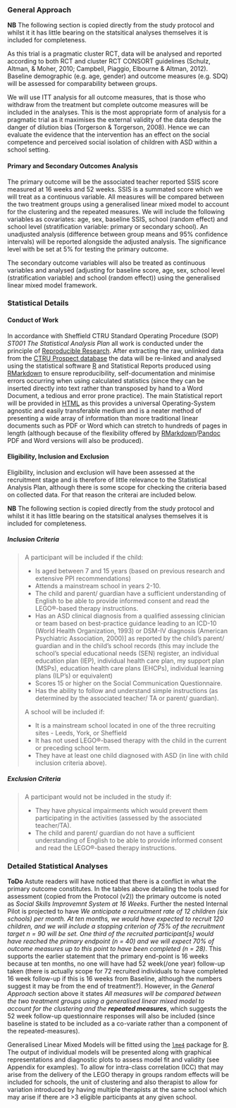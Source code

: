 ### General Approach

**NB** The following section is copied directly from the study protocol and whilst it it has little bearing on the statsitical analyses themselves it is included for completeness.

As this trial is a pragmatic cluster RCT, data will be analysed and reported according to both RCT and cluster RCT CONSORT guidelines (Schulz, Altman, & Moher, 2010; Campbell, Piaggio, Elbourne & Altman, 2012). Baseline demographic (e.g. age, gender) and outcome measures (e.g. SDQ) will be assessed for comparability between groups.

We will use ITT analysis for all outcome measures, that is those who withdraw from the treatment but complete outcome measures will be included in the analyses. This is the most appropriate form of analysis for a pragmatic trial as it maximises the external validity of the data despite the danger of dilution bias (Torgerson & Torgerson, 2008). Hence we can evaluate the evidence that the intervention has an effect on the social competence and perceived social isolation of children with ASD within a school setting.

#### Primary and Secondary Outcomes Analysis

The primary outcome will be the associated teacher reported SSIS score measured at 16 weeks and 52 weeks. SSIS is a summated score which we will treat as a continuous variable. All measures will be compared between the two treatment groups using a generalised linear mixed model to account for the clustering and the repeated measures.  We will include the following variables as covariates: age, sex, baseline SSIS, school (random effect) and school level (stratification variable: primary or secondary school). An unadjusted analysis (difference between group means and 95% confidence intervals) will be reported alongside the adjusted analysis. The significance level with be set at 5% for testing the primary outcome.

The secondary outcome variables will also be treated as continuous variables and analysed (adjusting for baseline score, age, sex, school level (stratification variable) and school (random effect)) using the generalised linear mixed model framework.

### Statistical Details

#### Conduct of Work

In accordance with Sheffield CTRU Standard Operating Procedure (SOP) *ST001 The Statistical Analysis Plan* all work is conducted under the principle of [Reproducible Research](https://en.wikipedia.org/wiki/Reproducibility#Reproducible_research).  After extracting the raw, unlinked data from the [CTRU Prospect database](https://www.ctru-prospect.shef.ac.uk/) the data will be re-linked and analysed using the statistical software [R](https://www.r-project.org/) and Statistical Reports produced using [RMarkdown](http://rmarkdown.rstudio.com/) to ensure reproducibility, self-documentation and minimise errors occurring when using calculated statistics (since they can be inserted directly into text rather than transposed by hand to a Word Document, a tedious and error prone practice).  The main Statistical report will be provided in [HTML](https://en.wikipedia.org/wiki/HTML) as this provides a universal Operating-System agnostic and easily transferable medium and is a neater method of presenting a wide array of information than more traditional linear documents such as PDF or Word which can stretch to hundreds of pages in length (although because of the flexibility offered by [RMarkdown](http://rmarkdown.rstudio.com/)/[Pandoc](http://pandoc.org/) PDF and Word versions will also be produced).

#### Eligibility, Inclusion and Exclusion

Eligibility, inclusion and exclusion will have been assessed at the recruitment stage and is therefore of little relevance to the Statistical Analysis Plan, although there is some scope for checking the criteria based on collected data.  For that reason the criterai are included below.

**NB** The following section is copied directly from the study protocol and whilst it it has little bearing on the statsitical analyses themselves it is included for completeness.

##### Inclusion Criteria

> A participant will be included if the child:
>
> * Is aged between 7 and 15 years (based on previous research and extensive PPI recommendations)
> * Attends a mainstream school in years 2-10.
> * The child and parent/ guardian have a sufficient understanding of English to be able to provide informed consent and read the LEGO®-based therapy instructions.
> * Has an ASD clinical diagnosis from a qualified assessing clinician or team based on best-practice guidance leading to an ICD-10 (World Health Organization, 1993) or DSM-IV diagnosis (American Psychiatric Association, 2000)] as reported by the child’s parent/ guardian and in the child’s school records (this may include the school’s special educational needs (SEN) register, an individual education plan (IEP), individual health care plan, my support plan (MSPs), education health care plans (EHCPs), individual learning plans (ILP’s) or equivalent)
> * Scores 15 or higher on the Social Communication Questionnaire.
> * Has the ability to follow and understand simple instructions (as determined by the associated teacher/ TA or parent/ guardian).
>
> A school will be included if:
>
> * It is a mainstream school located in one of the three recruiting sites - Leeds, York, or Sheffield
> * It has not used LEGO®-based therapy with the child in the current or preceding school term.
> * They have at least one child diagnosed with ASD (in line with child inclusion criteria above).

##### Exclusion Criteria

> A participant would not be included in the study if:
>
> * They have physical impairments which would prevent them participating in the activities (assessed by the associated teacher/TA).
> * The child and parent/ guardian do not have a sufficient understanding of English to be able to provide informed consent and read the LEGO®-based therapy instructions.

### Detailed Statistical Analyses

**ToDo** Astute readers will have noticed that there is a conflict in what the primary outcome constitutes.  In the tables above detailing the tools used for assessment (copied from the Protocol (v2)) the primary outcome is noted as *Social Skills Improvemnt System at 16 Weeks*.  Further the nested Internal Pilot is projected to have *We anticipate a recruitment rate of 12 children (six schools) per month.  At ten months, we would have expected to recruit 120 children, and we will include a stopping criterion of 75% of the recruitment target n = 90 will be set.  One third of the recruited participant[s] would have reached the primary endpoint (n = 40) and we will expect 70% of outcome measures up to this point to have been completed (n = 28)*.  This supports the earlier statement that the primary end-point is 16 weeks because at ten months, no one will have had 52 week(/one year) follow-up taken (there is actually scope for 72 recruited individuals to have completed 16 week follow-up if this is 16 weeks from Baseline, although the numbers suggest it may be from the end of treatment?).  However, in the *General Approach* section above it states *All measures will be compared between the two treatment groups using a generalised linear mixed model to account for the clustering and the **repeated measures***, which suggests the 52 week follow-up questionnaire responses will also be included (since baseline is stated to be included as a co-variate rather than a component of the repeated-measures).

Generalised Linear Mixed Models will be fitted using the [`lme4`](https://github.com/lme4/lme4/) package for [R](https://www.r-project.org/).  The output of individual models will be presented along with graphical representations and diagnostic plots to assess model fit and validity (see Appendix for examples).  To allow for intra-class correlation (ICC) that may arise from the delivery of the LEGO therapy in groups random effects will be included for schools, the unit of clustering and also therapist to allow for variation introduced by having multiple therapists at the same school which may arise if there are >3 eligible participants at any given school.
